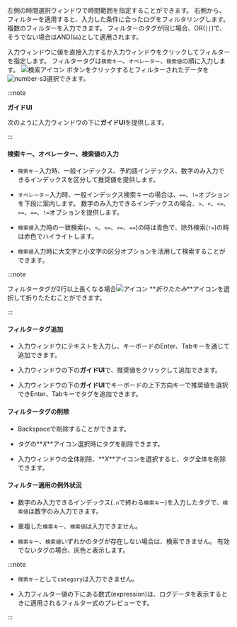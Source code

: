 <InDoc pages="log-search,aws-log-search"><LinkImage img="number-01.png" className="ico" />左側の<UI>時間選択ウィンドウ</UI>で時間範囲を指定することができます。 右側から、</InDoc>フィルターを適用すると、入力した条件に合ったログをフィルタリングします。 複数のフィルターを入力できます。 フィルターのタグが同じ場合、OR(<code>||</code>)で、 そうでない場合はAND(<code>&&</code>)として適用されます。

入力ウィンドウに値を直接入力するか<Cmdname sid="filter" className="uitext" />入力ウィンドウをクリックしてフィルターを指定します。 フィルタータグは`検索キー`、`オペレーター`、`検索値`の順に入力します。 ![検索アイコン](/img/ic-search-on-press.svg) <Cmdname sid="search" className="uitext" />ボタンをクリックするとフィルターされたデータを![number-s3](/img/number-03.png)選択できます。

:::note 

**ガイドUI**

次のように入力ウィンドウの下に**ガイドUI**を提供します。 

<ImgLang img='log-filter-ui1.png' desc='ログフィルター'/>

:::

#### 検索キー、オペレーター、検索値の入力

- `検索キー`入力時、一般インデックス、予約語インデックス、数字のみ入力できるインデックスを区分して推奨値を提供します。 

- `オペレーター`入力時、一般インデックス検索キーの場合は、`==`、`!=`オプションを下段に案内します。 数字のみ入力できるインデックスの場合、`>`、`<`、`<=`、`>=`、`==`、`!=`オプションを提供します。

- `検索値`入力時の一致検索(`>`、`<`、`<=`、`>=`、`==`)の時は<span class='normal'>青色</span>で、除外検索(`!=`)の時は<span class='vslow'>赤色</span>でハイライトします。 

- `検索値`入力時に大文字と小文字の区分オプションを活用して検索することができます。

:::note 

フィルタータグが2行以上長くなる場合![アイコン](/img/up-arrow.svg) **_折りたたみ_**アイコンを選択して折りたたむことができます。

:::

#### フィルタータグ追加

- 入力ウィンドウにテキストを入力し、キーボードのEnter、Tabキーを通じて追加できます。

- 入力ウィンドウの下の**ガイドUI**で、推奨値をクリックして追加できます。

- 入力ウィンドウの下の**ガイドUI**でキーボードの上下方向キーで推奨値を選択できEnter、Tabキーでタグを追加できます。

#### フィルタータグの削除

- Backspaceで削除することができます。

- タグの**_X_**アイコン選択時にタグを削除できます。

- 入力ウィンドウの全体削除、**_X_**アイコンを選択すると、タグ全体を削除できます。

#### フィルター適用の例外状況

- 数字のみ入力できるインデックス(`.n`で終わる`検索キー`)を入力したタグで、`検索値`は数字のみ入力できます。

- 重複した`検索キー`、`検索値`は入力できません。

- `検索キー`、`検索値`いずれかのタグが存在しない場合は、検索できません。 有効でないタグの場合、<span class='mstop'>灰色</span>と表示します。

<InDoc pages="log-lt,aws-log-lt">

:::note

- <Cmdname sid="side_logTail" className="uitext" /> `検索キー`として`category`は入力できません。

- 入力フィルター値の下にある数式(expression)は、ログデータを表示するときに適用されるフィルター式のプレビューです。 

:::

</InDoc>
